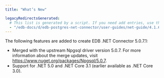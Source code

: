 ```yaml
---
title: "What’s New"

legacyRedirectsGenerated:
  # This list is generated by a script. If you need add entries, use the `legacyRedirects` key.
  - "/edb-docs/d/edb-postgres-net-connector/user-guides/net-guide/4.1.6.1/whats_new.html"
---
```


<div id="whats_new" class="registered_link"></div>

The following features are added to create EDB .NET Connector 5.0.7.1:

-   Merged with the upstream Npgsql driver version 5.0.7. For more information about the merge updates, visit <https://www.nuget.org/packages/Npgsql/5.0.7>.
-   Support for .NET 5.0 and .NET Core 3.1 (earlier available as .NET Core 3.0).
